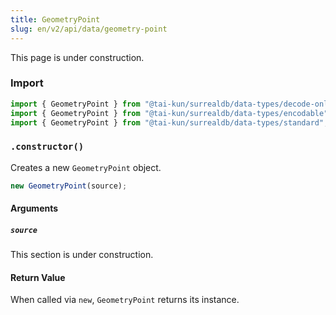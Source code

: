 ```yaml
---
title: GeometryPoint
slug: en/v2/api/data/geometry-point
---
```



This page is under construction.

### Import

```ts
import { GeometryPoint } from "@tai-kun/surrealdb/data-types/decode-only";
import { GeometryPoint } from "@tai-kun/surrealdb/data-types/encodable";
import { GeometryPoint } from "@tai-kun/surrealdb/data-types/standard";
```

### `.constructor()`

Creates a new `GeometryPoint` object.

```ts
new GeometryPoint(source);
```

#### Arguments

##### `source`

This section is under construction.

#### Return Value

When called via `new`, `GeometryPoint` returns its instance.
